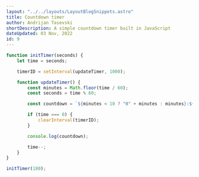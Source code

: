 ```yaml
---
layout: "../../layouts/LayoutBlogSnippets.astro"
title: Countdown timer
author: Andrijan Tasevski
shortDescription: A simple countdown timer built in JavaScript
dateUpdated: 03 Nov, 2022
id: 9
---
```


```javascript
function initTimer(seconds) {
    let time = seconds;

    timerID = setInterval(updateTimer, 1000);

    function updateTimer() {
        const minutes = Math.floor(time / 60);
        const seconds = time % 60;

        const countdown = `${minutes < 10 ? "0" + minutes : minutes}:${seconds < 10 ? "0" + seconds : seconds}`;

        if (time === 0) {
            clearInterval(timerID);
        }

        console.log(countdown);

        time--;
    }
}

initTimer(180);
```